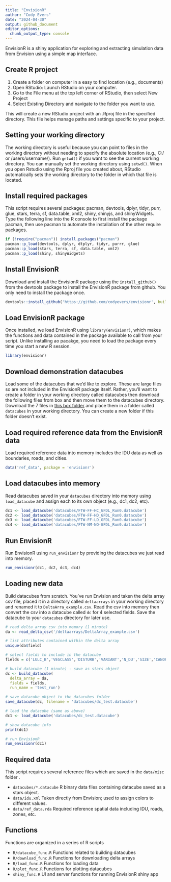 ```yaml
---
title: "EnvisionR"
author: "Cody Evers"
date: "2024-04-30"
output: github_document
editor_options: 
  chunk_output_type: console
---
```


EnvisionR is a shiny application for exploring and extracting simulation data from Envision using a simple map interface.

## Create R project

1.  Create a folder on computer in a easy to find location (e.g., documents)
2.  Open RStudio: Launch RStudio on your computer.
3.  Go to the File menu at the top left corner of RStudio, then select New Project
4.  Select Existing Directory and navigate to the folder you want to use.

This will create a new RStudio project with an .Rproj file in the specified directory. This file helps manage paths and settings specific to your project.

## Setting your working directory

The working directory is useful because you can point to files in the working directory without needing to specify the absolute location (e.g., C:/ or /users/username/). Run `getwd()` if you want to see the current working directory. You can manually set the working directory using `setwd()`. When you open Rstudio using the Rproj file you created about, RStudio automatically sets the working directory to the folder in which that file is located. 

## Install required packages

This script requires several packages: pacman, devtools, dplyr, tidyr, purr, glue, stars, terra, sf, data.table, xml2, shiny, shinyjs, and shinyWidgets. Type the following line into the R console to first install the package pacman, then use pacman to automate the installation of the other require packages.

```r
if (!require("pacman")) install.packages("pacman")
pacman::p_load(devtools, dplyr, dtplyr, tidyr, purrr, glue) 
pacman::p_load(stars, terra, sf, data.table, xml2)
pacman::p_load(shiny, shinyWidgets) 
```

## Install EnvisionR

Download and install the EnvisionR package using the `install_github()` from the devtools package to install the EnvisionR package from github. You only need to install the package once. 

```r
devtools::install_github('https://github.com/codyevers/envisionr', build = FALSE, force = TRUE)
```

## Load EnvisionR package

Once installed, we load EnvisionR using `library(envisionr)`, which makes the functions and data contained in the package available to call from your script. Unlike installing ao pacakge, you need to load the package every time you start a new R session.

```r
library(envisionr)
```

## Download demonstration datacubes

Load some of the datacubes that we'd like to explore. These are large files so are not included in the EnvisionR package itself. Rather, you'll want to create a folder in your working directory called datacubes then download the following files from box and then move them to the datacubes directory. Download the 7 files in [this box folder](https://oregonstate.box.com/s/lfgqvq0hakprc37n2n7h4xa3kazcft90) and place them in a folder called `datacubes` in your working directory. You can create a new folder if this folder doesn't exist.

## Load required reference data from the EnvisionR data

Load required reference data into memory includes the IDU data as well as boundaries, roads, and cities.

```r
data('ref_data', package = 'envisionr')
```

## Load datacubes into memory

Read datacubes saved in your `datacubes` directory into memory using `load_datacube` and assign each to its own object (e.g., dc1, dc2, etc).

```r
dc1 <- load_datacube('datacubes/FTW-FF-HC_GFDL_Run0.datacube')
dc2 <- load_datacube('datacubes/FTW-FF-HD_GFDL_Run0.datacube')
dc3 <- load_datacube('datacubes/FTW-FF-LD_GFDL_Run0.datacube')
dc4 <- load_datacube('datacubes/FTW-NM-NO-GFDL_Run0.datacube')
```

## Run EnvisionR

Run EnvisionR using `run_envisionr` by providing the datacubes we just read into memory.

```r
run_envisionr(dc1, dc2, dc3, dc4)
```

## Loading new data

Build datacubes from scratch. You've run Envision and taken the delta array csv file, placed it in a directory called `deltaarrays` in your working directory and renamed it to `DeltaArra_example.csv`. Read the csv into memory then convert the csv into a datacube called `dc` for 4 selected fields. Save the datacube to your `datacubes` directory for later use.

```r

# read delta_array csv into memory (1 minute)
da <- read_delta_csv('/deltaarrays/DeltaArray_example.csv')

# list attributes contained within the delta array
unique(da$field)

# select fields to include in the datacube
fields = c('LULC_B','VEGCLASS','DISTURB','VARIANT','N_DU','SIZE','CANOPY','LAYERS')

# build datacube (1 minute) - save as stars object
dc <- build_datacube(
  delta_array = da,
  fields = fields,
  run_name = 'test_run')

# save datacube object to the datacubes folder
save_datacube(dc, filename = 'datacubes/dc_test.datacube')

# load the datacube (same as above)
dc1 <- load_datacube('datacubes/dc_test.datacube')

# show datacube info
print(dc1)

# run EnvisionR 
run_envisionr(dc1)

```

## Required data

This script requires several reference files which are saved in the `data/misc` folder .

-   `datacubes/*.datacube` R binary data files containing datacube saved as a stars object.
-   `data/idu.xml` Taken directly from Envision; used to assign colors to different values.
-   `data/ref_data.rda` Required reference spatial data including IDU, roads, zones, etc.

## Functions

Functions are organized in a series of R scripts

-   `R/datacube_func.R` Functions related to building datacubes
-   `R/download_func.R` Functions for downloading delta arrays
-   `R/load_func.R` Functions for loading data
-   `R/plot_func.R` Functions for plotting datacubes
-   `shiny_func.R` UI and server functions for running EnvisionR shiny app
